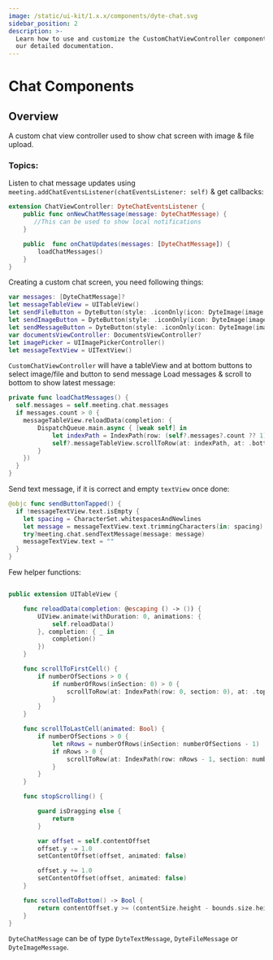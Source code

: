 ```yaml
---
image: /static/ui-kit/1.x.x/components/dyte-chat.svg
sidebar_position: 2
description: >-
  Learn how to use and customize the CustomChatViewController component in Dyte's iOS UiKit with
  our detailed documentation.
---
```


# Chat Components

## Overview

A custom chat view controller used to show chat screen with image & file upload.

### Topics:

Listen to chat message updates using `meeting.addChatEventsListener(chatEventsListener: self)` & get callbacks:

```swift
extension ChatViewController: DyteChatEventsListener {
    public func onNewChatMessage(message: DyteChatMessage) {
       //This can be used to show local notifications
    }

    public  func onChatUpdates(messages: [DyteChatMessage]) {
        loadChatMessages()
    }
}
```

Creating a custom chat screen, you need following things:

```swift
var messages: [DyteChatMessage]?
let messageTableView = UITableView()
let sendFileButton = DyteButton(style: .iconOnly(icon: DyteImage(image: sendFileImageIcon)), dyteButtonState: .focus)
let sendImageButton = DyteButton(style: .iconOnly(icon: DyteImage(image: sendImageIcon)), dyteButtonState: .active)
let sendMessageButton = DyteButton(style: .iconOnly(icon: DyteImage(image: sendMessageIcon)), dyteButtonState: .active)
var documentsViewController: DocumentsViewController?
let imagePicker = UIImagePickerController()
let messageTextView = UITextView()
```

`CustomChatViewController` will have a tableView and at bottom buttons to select image/file and button to send message
Load messages & scroll to bottom to show latest message:

```swift
private func loadChatMessages() {
  self.messages = self.meeting.chat.messages
  if messages.count > 0 {
    messageTableView.reloadData(completion: {
        DispatchQueue.main.async { [weak self] in
            let indexPath = IndexPath(row: (self?.messages?.count ?? 1)-1, section: 0)
            self?.messageTableView.scrollToRow(at: indexPath, at: .bottom, animated: true)
        }
    })
  }
}
```

Send text message, if it is correct and empty `textView` once done:

```swift
@objc func sendButtonTapped() {
  if !messageTextView.text.isEmpty {
    let spacing = CharacterSet.whitespacesAndNewlines
    let message = messageTextView.text.trimmingCharacters(in: spacing)
    try?meeting.chat.sendTextMessage(message: message)
    messageTextView.text = ""
  }
}
```

Few helper functions:

```swift

public extension UITableView {

    func reloadData(completion: @escaping () -> ()) {
        UIView.animate(withDuration: 0, animations: {
            self.reloadData()
        }, completion: { _ in
            completion()
        })
    }

    func scrollToFirstCell() {
        if numberOfSections > 0 {
            if numberOfRows(inSection: 0) > 0 {
                scrollToRow(at: IndexPath(row: 0, section: 0), at: .top, animated: true)
            }
        }
    }

    func scrollToLastCell(animated: Bool) {
        if numberOfSections > 0 {
            let nRows = numberOfRows(inSection: numberOfSections - 1)
            if nRows > 0 {
                scrollToRow(at: IndexPath(row: nRows - 1, section: numberOfSections - 1), at: .bottom, animated: animated)
            }
        }
    }

    func stopScrolling() {

        guard isDragging else {
            return
        }

        var offset = self.contentOffset
        offset.y -= 1.0
        setContentOffset(offset, animated: false)

        offset.y += 1.0
        setContentOffset(offset, animated: false)
    }

    func scrolledToBottom() -> Bool {
        return contentOffset.y >= (contentSize.height - bounds.size.height)
    }
}
```

`DyteChatMessage` can be of type `DyteTextMessage`, `DyteFileMessage` or `DyteImageMessage`.

<head>
  <title>iOS CustomChatViewController</title>
</head>
